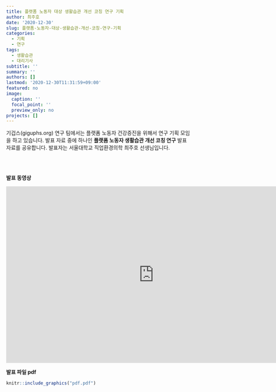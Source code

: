 ```yaml
---
title: 플랫폼 노동자 대상 생활습관 개선 코칭 연구 기획
author: 최주호
date: '2020-12-30'
slug: 플랫폼-노동자-대상-생활습관-개선-코칭-연구-기획
categories:
  - 기획
  - 연구
tags:
  - 생활습관
  - 대리기사
subtitle: ''
summary: ''
authors: []
lastmod: '2020-12-30T11:31:59+09:00'
featured: no
image:
  caption: ''
  focal_point: ''
  preview_only: no
projects: []
---
```


 기겁스(giguphs.org) 연구 팀에서는 플랫폼 노동자 건강증진을 위해서 연구 기획 모임을 하고 있습니다. 발표 자료 중에 하나인 **플랫폼 노동자 생활습관 개선 코칭 연구** 발표 자료를 공유합니다. 
 발표자는 서울대학교 직업환경의학 최주호 선생님입니다. 
 
 <br></br>
 
 **발표 동영상**
 
 <iframe width="800" height="480" src="https://www.youtube.com/embed/TYkqnZScIuQ" frameborder="0" allow="accelerometer; autoplay; clipboard-write; encrypted-media; gyroscope; picture-in-picture" allowfullscreen></iframe>
 


**발표 파일 pdf**

```r
knitr::include_graphics("pdf.pdf")
```



